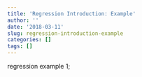 ```yaml
---
title: 'Regression Introduction: Example'
author: ''
date: '2018-03-11'
slug: regression-introduction-example
categories: []
tags: []
---
```


regression example 1;